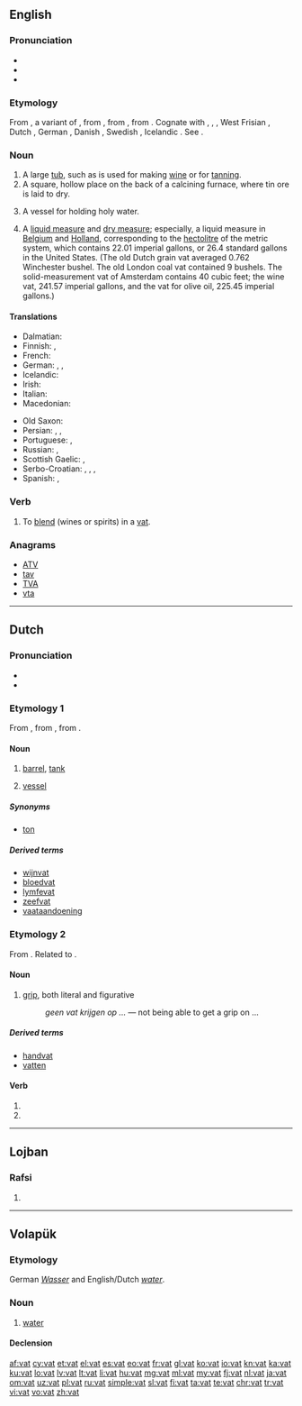 {{also|VAT|vát|vât}}
==English==

===Pronunciation===
* {{IPA|/væt/}}
* {{audio|en-us-vat.ogg|Audio (US)|lang=en}}
* {{rhymes|æt}}

===Etymology===
From {{etyl|enm|en}} {{term|vat|lang=enm}}, a variant of {{term|fat||vat, vessel, cask|lang=enm}}, from {{etyl|ang|en}} {{term|fæt||vat, vessel, jar, cup; casket; division
|lang=ang}}, from {{etyl|gem-pro|en}} {{term/t|gem-pro|*fatą||vessel}}, from {{etyl|ine-pro|en}} {{term/t|ine-pro|*pod-||vessel}}. Cognate with {{etyl|sco|-}} {{term|fat|lang=sco}}, {{term|vat|lang=sco}}, {{term|vautt||vat, cask, tub|lang=sco}}, West Frisian {{term|fet|lang=fy}}, Dutch {{term|vat||barrel, cask, vessel, vat|lang=nl}}, German {{term|Fass||barrel, keg, drum, cask, vat|lang=de}}, Danish {{term|fad||saucer, dish|lang=da}}, Swedish {{term|fat||dish, barrel, cask, vat|lang=sv}}, Icelandic {{term|fat||dish, saucer|lang=is}}. See {{l|en|fat}}.

===Noun===
{{en-noun}}

# A large [[tub]], such as is used for making [[wine]] or for [[tanning]].
# A square, hollow place on the back of a calcining furnace, where tin ore is laid to dry.
# {{context|Roman Catholic|lang=en}} A vessel for holding holy water.
# {{context|dated|lang=en}} A [[liquid measure]] and [[dry measure]]; especially, a liquid measure in [[Belgium]] and [[Holland]], corresponding to the [[hectolitre]] of the metric system, which contains 22.01 imperial gallons, or 26.4 standard gallons in the United States. (The old Dutch grain vat averaged 0.762 Winchester bushel. The old London coal vat contained 9 bushels. The solid-measurement vat of Amsterdam contains 40 cubic feet; the wine vat, 241.57 imperial gallons, and the vat for olive oil, 225.45 imperial gallons.)

====Translations====
{{trans-top|A large tub, such as is used for making wine or for tanning}}
* Dalmatian: {{t|dlm|tinir|m}}
* Finnish: {{t+|fi|sammio}}, {{t+|fi|vati}}
* French: {{t+|fr|cuve|f}}
* German: {{t+|de|Bottich|m}}, {{t+|de|Trog|m}}, {{t+|de|Wanne|f}}
* Icelandic: {{t+|is|ker|n}}
* Irish: {{t|ga|dabhach|f}}
* Italian: {{t+|it|tino|m}}
* Macedonian: {{t|mk|каца|f|tr=káca}}
{{trans-mid}}
* Old Saxon: {{t|osx|fat}}
* Persian: {{t+|fa|خم|tr=xom|sc=fa-Arab}}, {{t|fa|خمبه|tr=xombe|sc=fa-Arab}}, {{t+|fa|خمره|tr=xomre|sc=fa-Arab}}
* Portuguese: {{t+|pt|tonel|m}}, {{t+|pt|tina|f}}
* Russian: {{t+|ru|чан|m}}, {{t+|ru|бак|m}}
* Scottish Gaelic: {{t|gd|amar|m}}, {{t|gd|coire|m}}
* Serbo-Croatian: {{t|sh|kaca}},  {{t|sh|maštel}},  {{t|sh|čabar}},  {{t|sh|bačva}}
* Spanish: {{t|es|cuba|f}}, {{t+|es|tina|f}}
{{trans-bottom}}

===Verb===
{{en-verb|vat|t|ing}}

# {{context|transitive|lang=en}} To [[blend]] (wines or spirits) in a [[vat]].

===Anagrams===
* [[ATV#English|ATV]]
* [[tav#English|tav]]
* [[TVA#English|TVA]]
* [[vta#English|vta]]

----

==Dutch==

===Pronunciation===
* {{rhymes|ɑt|lang=nl}}
* {{audio|Nl-vat.ogg|audio|lang=nl}}

===Etymology 1===
From {{etyl|dum|nl}} {{term|vat|lang=dum}}, from {{etyl|odt|nl}} {{term/t|odt|*fat}}, from {{etyl|gem-pro|nl}} {{term/t|gem-pro|*fatą}}.

====Noun====
{{nl-noun|n|-:en|vatje|dim2=vaatje}}

# [[barrel]], [[tank]]
# {{context|biology|lang=nl}} [[vessel]]

=====Synonyms=====
* [[ton]]

=====Derived terms=====
* [[wijnvat]]
* [[bloedvat]]
* [[lymfevat]]
* [[zeefvat]]
* [[vaataandoening]]

===Etymology 2===
From {{etyl|dum|nl}} {{term|vat|lang=dum}}. Related to {{term|vatten|lang=nl}}.

====Noun====
{{nl-noun|m|-|-}}

# [[grip]], both literal and figurative
#: ''geen vat krijgen op ...'' — not being able to get a grip on ...

=====Derived terms=====
* [[handvat]]
* [[vatten]]

====Verb====
{{nl-verb-form}}

# {{nl-verb form of|p=123|n=sg|t=pres|m=ind|vatten}}
# {{nl-verb form of|m=imp|vatten}}



----

==Lojban==

===Rafsi===
{{jbo-rafsi}}

# {{jbo-rafsi of|vamtu}}

----

==Volapük==

===Etymology===
German ''[[Wasser]]'' and English/Dutch ''[[water]]''.

===Noun===
{{vo-noun}}

# [[water]]

====Declension====
{{vo-decl-noun}}

[[af:vat]]
[[cy:vat]]
[[et:vat]]
[[el:vat]]
[[es:vat]]
[[eo:vat]]
[[fr:vat]]
[[gl:vat]]
[[ko:vat]]
[[io:vat]]
[[kn:vat]]
[[ka:vat]]
[[ku:vat]]
[[lo:vat]]
[[lv:vat]]
[[lt:vat]]
[[li:vat]]
[[hu:vat]]
[[mg:vat]]
[[ml:vat]]
[[my:vat]]
[[fj:vat]]
[[nl:vat]]
[[ja:vat]]
[[om:vat]]
[[uz:vat]]
[[pl:vat]]
[[ru:vat]]
[[simple:vat]]
[[sl:vat]]
[[fi:vat]]
[[ta:vat]]
[[te:vat]]
[[chr:vat]]
[[tr:vat]]
[[vi:vat]]
[[vo:vat]]
[[zh:vat]]